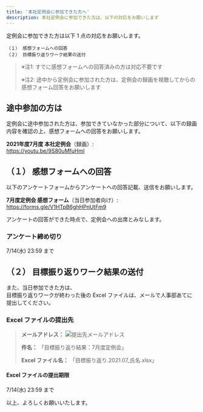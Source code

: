 ```yaml
---
title: '本社定例会に参加できた方へ'
description: 本社定例会に参加できた方は、以下の対応をお願いします
---
```


定例会に参加できた方は以下 1 点の対応をお願いします。

``` console
（１） 感想フォームへの回答
（２） 目標振り返りワーク結果の送付
```

> ※注1: すでに感想フォームへの回答済みの方は対応不要です
> 
> ※注2: 途中から定例会に参加された方は、定例会の録画を視聴してからの感想フォーム回答をお願いします

## 途中参加の方は

定例会に途中参加された方は、参加できていなかった部分について、以下の録画内容を確認の上、感想フォームへの回答をお願いします。

<p>
<strong>2021年度7月度 本社定例会</strong>（録画）:<br />
<a href="https://youtu.be/9S80uMfuHmI" target="_blank">https://youtu.be/9S80uMfuHmI</a>
</p>

## （１） 感想フォームへの回答

以下のアンケートフォームからアンケートへの回答記載、送信をお願いします。

<p>
<strong>7月度定例会 感想フォーム</strong>（当日参加者向け）:<br />
<a href="https://forms.gle/V1HTpB6ghHPnUtFm9" target="_blank">https://forms.gle/V1HTpB6ghHPnUtFm9</a>
</p>

アンケートの回答ができた時点で、定例会への出席とみなします。

### アンケート締め切り

7/14(水) 23:59 まで

## （２） 目標振り返りワーク結果の送付

また、当日参加できた方は、    
目標振り返りワークが終わった後の Excel ファイルは、メールで人事部あてに提出してください。

### Excel ファイルの提出先

> **メールアドレス：** ![提出先メールアドレス](/fs-monthly-meeting-2021-07/svg/address-for-submission.svg)
> 
> **件名：** 「目標振り返り結果：7月度定例会」
> 
> **Excel ファイル名：** 「目標振り返り.2021.07_氏名.xlsx」

#### Excel ファイルの提出期限

7/14(水) 23:59 まで

以上、よろしくお願いいたします。
